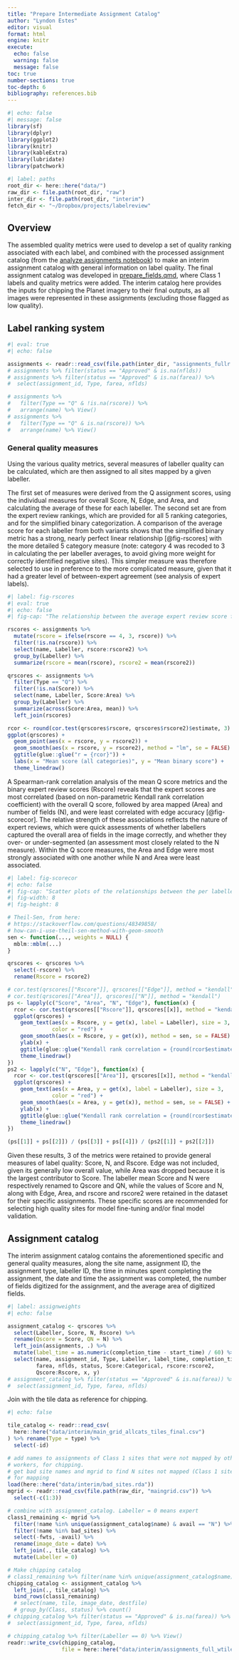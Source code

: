 ```yaml
---
title: "Prepare Intermediate Assignment Catalog"
author: "Lyndon Estes"
editor: visual
format: html
engine: knitr
execute:
  echo: false
  warning: false
  message: false
toc: true
number-sections: true
toc-depth: 6
bibliography: references.bib
---
```


```r
#| echo: false
#| message: false
library(sf)
library(dplyr)
library(ggplot2)
library(knitr)
library(kableExtra)
library(lubridate)
library(patchwork)
```

```r
#| label: paths
root_dir <- here::here("data/")
raw_dir <- file.path(root_dir, "raw")
inter_dir <- file.path(root_dir, "interim")
fetch_dir <- "~/Dropbox/projects/labelreview"
```

## Overview

The assembled quality metrics were used to develop a set of quality ranking associated with each label, and combined with the processed assignment catalog (from the [analyze assignments notebook](analyze-assignments.html)) to make an interim assignment catalog with general information on label quality. The final assignment catalog was developed in [prepare_fields.qmd](prepare_fields.qmd), where Class 1 labels and quality metrics were added. The interim catalog here provides the inputs for chipping the Planet imagery to their final outputs, as all images were represented in these assignments (excluding those flagged as low quality).

## Label ranking system

```r
#| eval: true
#| echo: false

assignments <- readr::read_csv(file.path(inter_dir, "assignments_fullr.csv"))
# assignments %>% filter(status == "Approved" & is.na(nflds))
# assignments %>% filter(status == "Approved" & is.na(farea)) %>%
#  select(assignment_id, Type, farea, nflds)

# assignments %>% 
#   filter(Type == "Q" & !is.na(rscore)) %>% 
#   arrange(name) %>% View()
# assignments %>%
#   filter(Type == "Q" & is.na(rscore)) %>%
#   arrange(name) %>% View()
```

### General quality measures

Using the various quality metrics, several measures of labeller quality can be calculated, which are then assigned to all sites mapped by a given labeller.

The first set of measures were derived from the Q assignment scores, using the individual measures for overall Score, N, Edge, and Area, and calculating the average of these for each labeller. The second set are from the expert review rankings, which are provided for all 5 ranking categories, and for the simplified binary categorization. A comparison of the average score for each labeller from both variants shows that the simplified binary metric has a strong, nearly perfect linear relationship [@fig-rscores] with the more detailed 5 category measure (note: category 4 was recoded to 3 in calculating the per labeller averages, to avoid giving more weight for correctly identified negative sites). This simpler measure was therefore selected to use in preference to the more complicated measure, given that it had a greater level of between-expert agreement (see analysis of expert labels).

```r
#| label: fig-rscores
#| eval: true
#| echo: false
#| fig-cap: "The relationship between the average expert review score for each labeller, as calculated from the average of all 5 ranking categories (x axis), and from the simplified binary score (y-axis)."

rscores <- assignments %>% 
  mutate(rscore = ifelse(rscore == 4, 3, rscore)) %>% 
  filter(!is.na(rscore)) %>% 
  select(name, Labeller, rscore:rscore2) %>% 
  group_by(Labeller) %>% 
  summarize(rscore = mean(rscore), rscore2 = mean(rscore2)) 

qrscores <- assignments %>% 
  filter(Type == "Q") %>% 
  filter(!is.na(Score)) %>% 
  select(name, Labeller, Score:Area) %>% 
  group_by(Labeller) %>% 
  summarize(across(Score:Area, mean)) %>% 
  left_join(rscores)

rcor <- round(cor.test(qrscores$rscore, qrscores$rscore2)$estimate, 3)
ggplot(qrscores) +
  geom_point(aes(x = rscore, y = rscore2)) +
  geom_smooth(aes(x = rscore, y = rscore2), method = "lm", se = FALSE) + 
  ggtitle(glue::glue("r = {rcor}")) + 
  labs(x = "Mean score (all categories)", y = "Mean binary score") + 
  theme_linedraw()

```

A Spearman-rank correlation analysis of the mean Q score metrics and the binary expert review scores (Rscore) reveals that the expert scores are most correlated (based on non-parametric Kendall rank correlation coefficient) with the overall Q score, followed by area mapped (Area) and number of fields (N), and were least correlated with edge accuracy [@fig-scorecor]. The relative strength of these associations reflects the nature of expert reviews, which were quick assessments of whether labellers captured the overall area of fields in the image correctly, and whether they over- or under-segmented (an assessment most closely related to the N measure). Within the Q score measures, the Area and Edge were most strongly associated with one another while N and Area were least associated.

```r
#| label: fig-scorecor
#| echo: false
#| fig-cap: "Scatter plots of the relationships between the per labeller averages of the various score components, comparing the expert-based Rscore against the 4 Q score based measures, and Area against Edge and N. Regressions were fit using the Theil-Sen estimator with correlations based on the Kendall Rank correlation coefficient. Numbers in the plot are labeller IDs."
#| fig-width: 8
#| fig-height: 8

# Theil-Sen, from here:
# https://stackoverflow.com/questions/48349858/
# how-can-i-use-theil-sen-method-with-geom-smooth
sen <- function(..., weights = NULL) {
  mblm::mblm(...)
}

qrscores <- qrscores %>% 
  select(-rscore) %>% 
  rename(Rscore = rscore2)

# cor.test(qrscores[["Rscore"]], qrscores[["Edge"]], method = "kendall")
# cor.test(qrscores[["Area"]], qrscores[["N"]], method = "kendall")
ps <- lapply(c("Score", "Area", "N", "Edge"), function(x) {
  rcor <- cor.test(qrscores[["Rscore"]], qrscores[[x]], method = "kendall")
  ggplot(qrscores) + 
    geom_text(aes(x = Rscore, y = get(x), label = Labeller), size = 3, 
              color = "red") + 
    geom_smooth(aes(x = Rscore, y = get(x)), method = sen, se = FALSE) + 
    ylab(x) + 
    ggtitle(glue::glue("Kendall rank correlation = {round(rcor$estimate,3)}")) + 
    theme_linedraw()
})
ps2 <- lapply(c("N", "Edge"), function(x) {
  rcor <- cor.test(qrscores[["Area"]], qrscores[[x]], method = "kendall")
  ggplot(qrscores) + 
    geom_text(aes(x = Area, y = get(x), label = Labeller), size = 3, 
              color = "red") +
    geom_smooth(aes(x = Area, y = get(x)), method = sen, se = FALSE) + 
    ylab(x) + 
    ggtitle(glue::glue("Kendall rank correlation = {round(rcor$estimate,3)}")) +
    theme_linedraw()
})

(ps[[1]] + ps[[2]]) / (ps[[3]] + ps[[4]]) / (ps2[[1]] + ps2[[2]])
```

Given these results, 3 of the metrics were retained to provide general measures of label quality: Score, N, and Rscore. Edge was not included, given its generally low overall value, while Area was dropped because it is the largest contributor to Score. The labeller mean Score and N were respectively renamed to Qscore and QN, while the values of Score and N, along with Edge, Area, and rscore and rscore2 were retained in the dataset for their specific assignments. These specific scores are recommended for selecting high quality sites for model fine-tuning and/or final model validation.

## Assignment catalog

The interim assignment catalog contains the aforementioned specific and general quality measures, along the site name, assignment ID, the assignment type, labeller ID, the time in minutes spent completing the assignment, the date and time the assignment was completed, the number of fields digitized for the assignment, and the average area of digitized fields.

```r
#| label: assignweights
#| echo: false

assignment_catalog <- qrscores %>%
  select(Labeller, Score, N, Rscore) %>%
  rename(Qscore = Score, QN = N) %>%
  left_join(assignments, .) %>% 
  mutate(label_time = as.numeric(completion_time - start_time) / 60) %>%
  select(name, assignment_id, Type, Labeller, label_time, completion_time,
         farea, nflds, status, Score:Categorical, rscore:rscore2, 
         Qscore:Rscore, x, y)
# assignment_catalog %>% filter(status == "Approved" & is.na(farea)) %>% 
#  select(assignment_id, Type, farea, nflds)

```

Join with the tile data as reference for chipping.

```r
#| echo: false

tile_catalog <- readr::read_csv(
  here::here("data/interim/main_grid_allcats_tiles_final.csv")
) %>% rename(Type = type) %>% 
  select(-id)

# add names to assignments of Class 1 sites that were not mapped by other
# workers, for chipping.
# get bad site names and mgrid to find N sites not mapped (Class 1 sites) added
# for mapping
load(here::here("data/interim/bad_sites.rda"))
mgrid <- readr::read_csv(file.path(raw_dir, "maingrid.csv")) %>% 
  select(-c(1:3))

# combine with assignment_catalog. Labeller = 0 means expert
class1_remaining <- mgrid %>% 
  filter(!name %in% unique(assignment_catalog$name) & avail == "N") %>% 
  filter(!name %in% bad_sites) %>% 
  select(-fwts, -avail) %>% 
  rename(image_date = date) %>% 
  left_join(., tile_catalog) %>% 
  mutate(Labeller = 0)

# Make chipping catalog
# class1_remaining %>% filter(name %in% unique(assignment_catalog$name))
chipping_catalog <- assignment_catalog %>% 
  left_join(., tile_catalog) %>% 
  bind_rows(class1_remaining)
  # select(name, tile, image_date, destfile)
  # group_by(Class, status) %>% count()
# chipping_catalog %>% filter(status == "Approved" & is.na(farea)) %>%
#  select(assignment_id, Type, farea, nflds)

# chipping_catalog %>% filter(Labeller == 0) %>% View()
readr::write_csv(chipping_catalog,
                 file = here::here("data/interim/assignments_full_wtiles.csv"))
```
